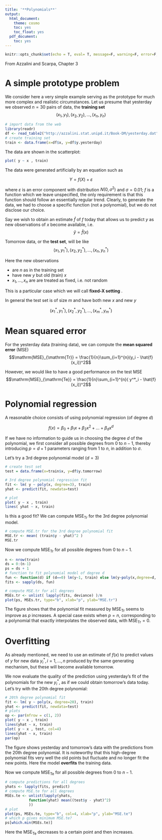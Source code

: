 ```yaml
---
title: '**Polynomials**'
output:
  html_document:
    theme: cosmo
    toc: yes
    toc_float: yes
  pdf_document:
    toc: yes
---
```


```r
knitr::opts_chunk$set(echo = T, eval= T, message=F, warning=F, error=F, comment=NA, cache=T, R.options=list(width=220))
```

From Azzalini and Scarpa, Chapter 3

# A simple prototype problem

We consider here a very simple example serving as the prototype for much more complex and realistic circumstances. Let us presume that yesterday we observed $n = 30$ pairs of data, the __training set__
$$(x_1,y_1), (x_2,y_2), \ldots, (x_n,y_n)$$ 

```r
# import data from the web
library(readr)
df <- read_table2("http://azzalini.stat.unipd.it/Book-DM/yesterday.dat")[-31,]
# create training set
train <- data.frame(x=df$x, y=df$y.yesterday)
```

The data are shown in the scatterplot:

```r
plot( y ~ x , train)
```

The data were generated artificially by an equation such as

$$Y = f(X)+ \varepsilon$$

where $\varepsilon$ is an error component with distribution $N(0,\sigma^2)$ and $\sigma=0.01$; $f$ is a function which we leave unspecified, the only requirement is that this function should follow an essentially regular trend.
Clearly, to generate the data, we had to choose a specific function (not a polynomial), but we do not disclose our choice.

Say we wish to obtain an estimate $\hat{f}$ of $f$ today that allows us to predict $y$ as new observations of $x$ become available, i.e.
$$\hat{y} = \hat{f}(x)$$


Tomorrow data, or the __test set__, will be like
$$(x_1,y^*_1), (x_2,y^*_2), \ldots, (x_n,y^*_n)$$

Here the new observations 

* are $n$ as in the training set
* have new $y$ but old (train) $x$
* $x_1,\ldots,x_n$ are are treated as fixed, i.e. not random

This is a particular case which we will call __fixed-X setting__ .

In general the test set is of size $m$ and have both new $x$ and new $y$

$$(x^*_1,y^*_1), (x^*_2,y^*_2), \ldots, (x^*_m,y^*_m)$$

# Mean squared error

For the yesterday data (training data), we can compute the __mean squared error__ (MSE)
$$\mathrm{MSE}_{\mathrm{Tr}} = \frac{1}{n}\sum_{i=1}^{n}(y_i - \hat{f}(x_i))^2$$ 


However, we would like to have a good performance on the test MSE
$$\mathrm{MSE}_{\mathrm{Te}} = \frac{1}{n}\sum_{i=1}^{n}( y^*_i - \hat{f}(x_i))^2$$ 

# Polynomial regression

A reasonable choice consists of using polynomial regression (of degree $d$)

$$f(x) = \beta_0 + \beta_1 x + \beta_2 x^2 + \ldots + \beta_d x^{d}$$

If we have no information to guide us in choosing the degree $d$ of the polynomial, we first consider all possible degrees from 0 to $n-1$, thereby introducing $p=d+1$ parameters ranging from $1$ to $n$, in addition to $\sigma$. 

Let's try a 3rd degree polynomial model ($d=3$)

```r
# create test set
test = data.frame(x=train$x, y=df$y.tomorrow)

# 3rd degree polynomial regression fit
fit <- lm( y ~ poly(x, degree=3), train)
yhat <- predict(fit, newdata=test)

# plot
plot( y ~ x , train)
lines( yhat ~ x, train)
```

Is this a good fit? We can compute $\mathrm{MSE}_{\mathrm{Tr}}$ for the 3rd degree polynomial model. 

```r
# compute MSE.tr for the 3rd degree polynomial fit
MSE.tr <- mean( (train$y - yhat)^2 )
MSE.tr
```

Now we compute $\mathrm{MSE}_{\mathrm{Tr}}$ for all possible degrees from 0 to $n-1$. 

```r
n <- nrow(train)
ds = 0:(n-1)
ps = ds + 1
# function to fit polynomial model of degree d
fun <- function(d) if (d==0) lm(y~1, train) else lm(y~poly(x,degree=d, raw=T), train)
fits <- sapply(ds, fun)

# compute MSE.tr for all degrees
MSEs.tr <- unlist( lapply(fits, deviance) )/n
plot(ps, MSEs.tr, type="b", xlab="p", ylab="MSE.tr")
```

The figure shows that the polynomial fit measured by $\mathrm{MSE}_{\mathrm{Tr}}$ seems to improve as $p$ increases.
A special case exists when $p = n$, corresponding to a polynomial that exactly interpolates the observed data, with $\mathrm{MSE}_{\mathrm{Tr}}=0$. 

# Overfitting

As already mentioned, we need to use an estimate of $f(x)$ to predict values of $y$ for new data $y^*_i,i=1,\ldots,n$ produced by the same generating mechanism, but these will become available tomorrow. 

We now evaluate the quality of the prediction using yesterday's fit of the polynomials for the new $y^*_i$, as if we could obtain tomorrow's data today. Let's try with the 20th degree polynomial:

```r
# 20th degree polynomial fit
fit <- lm( y ~ poly(x, degree=20), train)
yhat <- predict(fit, newdata=test)
# plots
op <- par(mfrow = c(1, 2))
plot( y ~ x , train)
lines(yhat ~ x, train)
plot( y ~ x , test, col=4)
lines(yhat ~ x, train)
par(op)
```

The figure shows yesterday and tomorrow's data with the predictions from the 20th degree polynomial. It is noteworthy that this high-degree polynomial fits very well the old points but fluctuate and no longer fit the new points. Here the model __overfits__ the training data.

Now we compute $\mathrm{MSE}_{\mathrm{Te}}$ for all possible degrees from 0 to $n-1$.

```r
# compute predictions for all degrees
yhats <- lapply(fits, predict)
# compute MSE.te for all degrees
MSEs.te <- unlist(lapply(yhats, 
           function(yhat) mean((test$y - yhat)^2)
           ))
# plot
plot(ps, MSEs.te, type="b", col=4, xlab="p", ylab="MSE.te")
# which p gives minimum MSE.te?
ps[which.min(MSEs.te)]
```

Here the $\mathrm{MSE}_{\mathrm{Te}}$ decreases to a certain point and
then increases.